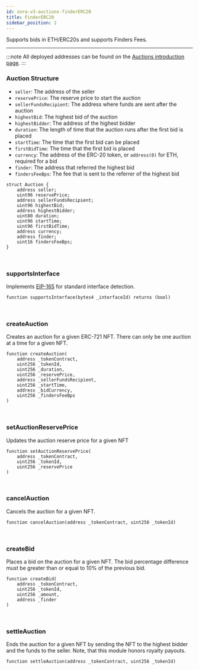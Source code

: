 ```yaml
---
id: zora-v3-auctions-finderERC20
title: FinderERC20
sidebar_position: 2
---
```

Supports bids in ETH/ERC20s and supports Finders Fees.

---

:::note
All deployed addresses can be found on the [Auctions introduction page](../zora-v3-auctions-latest#auctions-v10-addresses).
:::

### Auction Structure

- `seller`: The address of the seller
- `reservePrice`: The reserve price to start the auction
- `sellerFundsRecipient`: The address where funds are sent after the auction
- `highestBid`: The highest bid of the auction
- `highestBidder`: The address of the highest bidder
- `duration`: The length of time that the auction runs after the first bid is placed
- `startTime`: The time that the first bid can be placed
- `firstBidTime`: The time that the first bid is placed
- `currency`: The address of the ERC-20 token, or `address(0)` for ETH, required for a bid
- `finder`: The address that referred the highest bid
- `findersFeeBps`: The fee that is sent to the referrer of the highest bid

```
struct Auction {
    address seller;
    uint96 reservePrice;
    address sellerFundsRecipient;
    uint96 highestBid;
    address highestBidder;
    uint80 duration;
    uint96 startTime;
    uint96 firstBidTime;
    address currency;
    address finder;
    uint16 findersFeeBps;
}
```

<br/>

### supportsInterface
Implements [EIP-165](https://eips.ethereum.org/EIPS/eip-165) for standard interface detection.

```
function supportsInterface(bytes4 _interfaceId) returns (bool)
```

<br/>

### createAuction
Creates an auction for a given ERC-721 NFT. There can only be one auction at a time for a given NFT.

```
function createAuction(
    address _tokenContract,
    uint256 _tokenId,
    uint256 _duration,
    uint256 _reservePrice,
    address _sellerFundsRecipient,
    uint256 _startTime,
    address _bidCurrency,
    uint256 _findersFeeBps
) 
```

<br/>


### setAuctionReservePrice
Updates the auction reserve price for a given NFT

```
function setAuctionReservePrice(
    address _tokenContract,
    uint256 _tokenId,
    uint256 _reservePrice
)
```

<br/>

### cancelAuction 
Cancels the auction for a given NFT.

```
function cancelAuction(address _tokenContract, uint256 _tokenId)
```

<br/>

### createBid
Places a bid on the auction for a given NFT. 
The bid percentage difference must be greater than or equal to 10% of the previous bid.

```
function createBid(
    address _tokenContract,
    uint256 _tokenId,
    uint256 _amount,
    address _finder
)
```

<br/>

### settleAuction
Ends the auction for a given NFT by sending the NFT to the highest bidder and the funds to the seller. 
Note, that this module honors royalty payouts.

```
function settleAuction(address _tokenContract, uint256 _tokenId)
```
